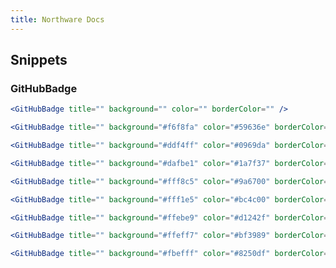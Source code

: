 ```yaml
---
title: Northware Docs
---
```


## Snippets

### GitHubBadge


```jsx Grundaufbau der Komponente mit allen verfügbaren Props
<GitHubBadge title="" background="" color="" borderColor="" />
```

```jsx Graues Theme
<GitHubBadge title="" background="#f6f8fa" color="#59636e" borderColor="#d1d9e0" />
```

```jsx Blaues Theme
<GitHubBadge title="" background="#ddf4ff" color="#0969da" borderColor="#54aeff66" />
```

```jsx Grünes Theme
<GitHubBadge title="" background="#dafbe1" color="#1a7f37" borderColor="#4ac26b66" />
```

```jsx Gelbes Theme
<GitHubBadge title="" background="#fff8c5" color="#9a6700" borderColor="#d4a72c66" />
```

```jsx Oranges Theme
<GitHubBadge title="" background="#fff1e5" color="#bc4c00" borderColor="#fb8f4466" />
```

```jsx Rotes Theme
<GitHubBadge title="" background="#ffebe9" color="#d1242f" borderColor="#ff818266" />
```

```jsx Pinkes Theme
<GitHubBadge title="" background="#ffeff7" color="#bf3989" borderColor="#ff80c866" />
```

```jsx Lila Theme
<GitHubBadge title="" background="#fbefff" color="#8250df" borderColor="#c297ff66" />
```
